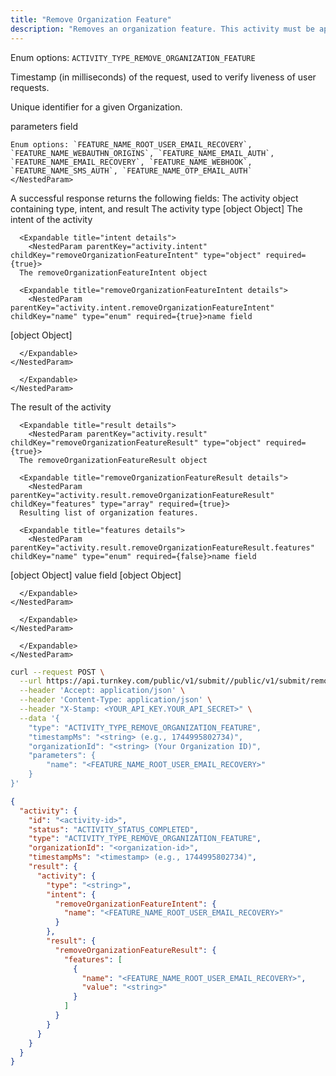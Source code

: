 ```yaml
---
title: "Remove Organization Feature"
description: "Removes an organization feature. This activity must be approved by the current root quorum."
---
```



<Authorizations />

<H3Bordered text="Body" />

<ParamField body="type" type="enum<string>" required={true}>

Enum options: `ACTIVITY_TYPE_REMOVE_ORGANIZATION_FEATURE`
</ParamField>

<ParamField body="timestampMs" type="string" required={true}>

Timestamp (in milliseconds) of the request, used to verify liveness of user requests.
</ParamField>

<ParamField body="organizationId" type="string" required={true}>

Unique identifier for a given Organization.
</ParamField>

<ParamField body="parameters" type="object" required={true} path="parameters">
  <p>parameters field</p>
  <Expandable title="details">
    <NestedParam parentPath="parameters" body="name" type="enum<string>" required={true} default="">
    
    Enum options: `FEATURE_NAME_ROOT_USER_EMAIL_RECOVERY`, `FEATURE_NAME_WEBAUTHN_ORIGINS`, `FEATURE_NAME_EMAIL_AUTH`, `FEATURE_NAME_EMAIL_RECOVERY`, `FEATURE_NAME_WEBHOOK`, `FEATURE_NAME_SMS_AUTH`, `FEATURE_NAME_OTP_EMAIL_AUTH`
    </NestedParam>
  </Expandable>
</ParamField>

<H3Bordered text="Response" />
A successful response returns the following fields:

<ResponseField name="activity" type="object" required>
  The activity object containing type, intent, and result

  <Expandable title="activity details">
    <NestedParam parentKey="activity" childKey="type" type="string" required={true}>The activity type
[object Object]</NestedParam>
<NestedParam parentKey="activity" childKey="intent" type="object" required={true}>
      The intent of the activity

      <Expandable title="intent details">
        <NestedParam parentKey="activity.intent" childKey="removeOrganizationFeatureIntent" type="object" required={true}>
      The removeOrganizationFeatureIntent object

      <Expandable title="removeOrganizationFeatureIntent details">
        <NestedParam parentKey="activity.intent.removeOrganizationFeatureIntent" childKey="name" type="enum" required={true}>name field
[object Object]</NestedParam>

      </Expandable>
    </NestedParam>

      </Expandable>
    </NestedParam>
<NestedParam parentKey="activity" childKey="result" type="object" required={true}>
      The result of the activity

      <Expandable title="result details">
        <NestedParam parentKey="activity.result" childKey="removeOrganizationFeatureResult" type="object" required={true}>
      The removeOrganizationFeatureResult object

      <Expandable title="removeOrganizationFeatureResult details">
        <NestedParam parentKey="activity.result.removeOrganizationFeatureResult" childKey="features" type="array" required={true}>
      Resulting list of organization features.

      <Expandable title="features details">
        <NestedParam parentKey="activity.result.removeOrganizationFeatureResult.features" childKey="name" type="enum" required={false}>name field
[object Object]</NestedParam>
<NestedParam parentKey="activity.result.removeOrganizationFeatureResult.features" childKey="value" type="string" required={false}>value field
[object Object]</NestedParam>

      </Expandable>
    </NestedParam>

      </Expandable>
    </NestedParam>

      </Expandable>
    </NestedParam>

  </Expandable>
</ResponseField>

<RequestExample>

```bash cURL
curl --request POST \
  --url https://api.turnkey.com/public/v1/submit//public/v1/submit/remove_organization_feature \
  --header 'Accept: application/json' \
  --header 'Content-Type: application/json' \
  --header "X-Stamp: <YOUR_API_KEY.YOUR_API_SECRET>" \
  --data '{
    "type": "ACTIVITY_TYPE_REMOVE_ORGANIZATION_FEATURE",
    "timestampMs": "<string> (e.g., 1744995802734)",
    "organizationId": "<string> (Your Organization ID)",
    "parameters": {
        "name": "<FEATURE_NAME_ROOT_USER_EMAIL_RECOVERY>"
    }
}'
```

</RequestExample>

<ResponseExample>

```json 200
{
  "activity": {
    "id": "<activity-id>",
    "status": "ACTIVITY_STATUS_COMPLETED",
    "type": "ACTIVITY_TYPE_REMOVE_ORGANIZATION_FEATURE",
    "organizationId": "<organization-id>",
    "timestampMs": "<timestamp> (e.g., 1744995802734)",
    "result": {
      "activity": {
        "type": "<string>",
        "intent": {
          "removeOrganizationFeatureIntent": {
            "name": "<FEATURE_NAME_ROOT_USER_EMAIL_RECOVERY>"
          }
        },
        "result": {
          "removeOrganizationFeatureResult": {
            "features": [
              {
                "name": "<FEATURE_NAME_ROOT_USER_EMAIL_RECOVERY>",
                "value": "<string>"
              }
            ]
          }
        }
      }
    }
  }
}
```

</ResponseExample>
